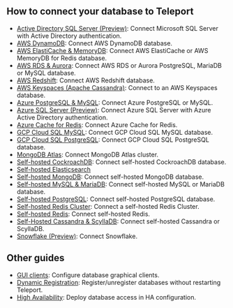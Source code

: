 ## How to connect your database to Teleport 

- [Active Directory SQL Server (Preview)](../../database-access/guides/sql-server-ad.mdx): Connect Microsoft SQL Server with Active Directory authentication.
- [AWS DynamoDB](../../database-access/guides/dynamodb.mdx): Connect AWS DynamoDB database.
- [AWS ElastiCache & MemoryDB](../../database-access/guides/redis-aws.mdx): Connect AWS ElastiCache or AWS MemoryDB for Redis database.
- [AWS RDS & Aurora](../../database-access/guides/rds.mdx): Connect AWS RDS or Aurora PostgreSQL, MariaDB or MySQL database.
- [AWS Redshift](../../database-access/guides/postgres-redshift.mdx): Connect AWS Redshift database.
- [AWS Keyspaces (Apache Cassandra)](../../database-access/guides/aws-cassandra-keyspaces.mdx): Connect to an AWS Keyspaces database.
- [Azure PostgreSQL & MySQL](../../database-access/guides/azure-postgres-mysql.mdx): Connect Azure PostgreSQL or MySQL.
- [Azure SQL Server (Preview)](../../database-access/guides/azure-sql-server-ad.mdx): Connect Azure SQL Server with Azure Active Directory authentication.
- [Azure Cache for Redis](../../database-access/guides/azure-redis.mdx): Connect Azure Cache for Redis.
- [GCP Cloud SQL MySQL](../../database-access/guides/mysql-cloudsql.mdx): Connect GCP Cloud SQL MySQL database.
- [GCP Cloud SQL PostgreSQL](../../database-access/guides/postgres-cloudsql.mdx): Connect GCP Cloud SQL PostgreSQL database.
- [MongoDB Atlas](../../database-access/guides/mongodb-atlas.mdx): Connect MongoDB Atlas cluster.
- [Self-hosted CockroachDB](../../database-access/guides/cockroachdb-self-hosted.mdx): Connect self-hosted CockroachDB database.
- [Self-hosted Elasticsearch](../../database-access/guides/elastic.mdx)
- [Self-hosted MongoDB](../../database-access/guides/mongodb-self-hosted.mdx): Connect self-hosted MongoDB database.
- [Self-hosted MySQL & MariaDB](../../database-access/guides/mysql-self-hosted.mdx): Connect self-hosted MySQL or MariaDB database.
- [Self-hosted PostgreSQL](../../database-access/guides/postgres-self-hosted.mdx): Connect self-hosted PostgreSQL database.
- [Self-hosted Redis Cluster](../../database-access/guides/redis-cluster.mdx): Connect a self-hosted Redis Cluster.
- [Self-hosted Redis](../../database-access/guides/redis.mdx): Connect self-hosted Redis.
- [Self-Hosted Cassandra & ScyllaDB](../../database-access/guides/cassandra-self-hosted.mdx): Connect self-hosted Cassandra or ScyllaDB.
- [Snowflake (Preview)](../../database-access/guides/snowflake.mdx): Connect Snowflake.

## Other guides

- [GUI clients](../../connect-your-client/gui-clients.mdx): Configure database graphical clients.
- [Dynamic Registration](../../database-access/guides/dynamic-registration.mdx): Register/unregister databases without restarting Teleport.
- [High Availability](../../database-access/guides/ha.mdx): Deploy database access in HA configuration.
